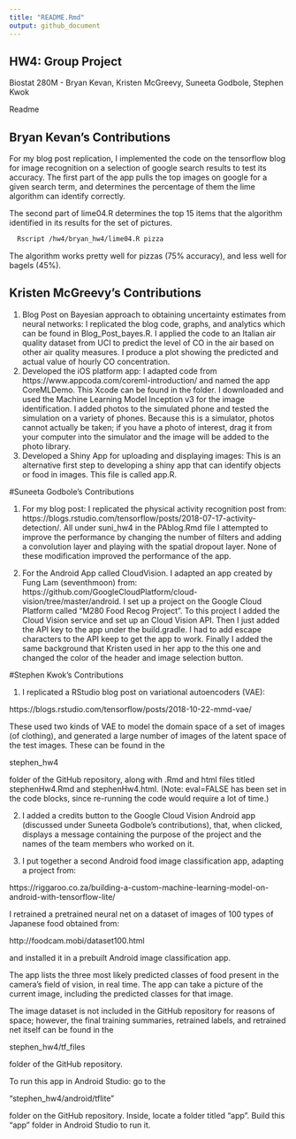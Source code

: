 ```yaml
---
title: "README.Rmd"
output: github_document
---
```


## HW4: Group Project
Biostat 280M - Bryan Kevan, Kristen McGreevy, Suneeta Godbole, Stephen Kwok

Readme

## Bryan Kevan's Contributions

For my blog post replication, I implemented the code on the tensorflow blog for image recognition on a selection of google search results to test its accuracy. The first part of the app pulls the top images on google for a given search term, and determines the percentage of them the lime algorithm can identify correctly. 

The second part of lime04.R determines the top 15 items that the algorithm identified in its results for the set of pictures. 

```bash
  Rscript /hw4/bryan_hw4/lime04.R pizza
```


The algorithm works pretty well for pizzas (75% accuracy), and less well for bagels (45%).

## Kristen McGreevy's Contributions

1. Blog Post on  Bayesian approach to obtaining uncertainty estimates from neural networks:
I replicated the blog code, graphs, and analytics which can be found in Blog_Post_bayes.R. I applied the code to an Italian air quality dataset from UCI to predict the level of CO in the air based  on other air quality measures. I produce a plot showing the predicted and actual value of hourly CO concentration. 
2. Developed the iOS platform app:
I adapted code from https://www.appcoda.com/coreml-introduction/ and named the app CoreMLDemo. This Xcode can be found in the folder. I downloaded and used the Machine Learning Model Inception v3 for the image identification. I added photos to the simulated phone and tested the simulation on a variety of phones. Because this is a simulator, photos cannot actually be taken; if you have a photo of interest, drag it from your computer into the simulator and the image will be added to the photo library. 
3. Developed a Shiny App for uploading and displaying images:
This is an alternative first step to developing a shiny app that can identify objects or food in images. This file is called app.R. 


#Suneeta Godbole's Contributions

1.  For my blog post: I replicated the physical activity recognition post from: https://blogs.rstudio.com/tensorflow/posts/2018-07-17-activity-detection/. 
All under suni_hw4 in the PAblog.Rmd file
I attempted to improve the performance by changing the number of filters and adding a convolution layer and  playing with the spatial dropout layer. None of these modification improved the performance of the app. 


2.  For the Android App called CloudVision. I adapted an app created by Fung Lam (seventhmoon) from: https://github.com/GoogleCloudPlatform/cloud-vision/tree/master/android. 
I set up a project on the Google Cloud Platform called "M280 Food Recog Project". To this project I added the Cloud Vision service and set up an Cloud Vision API. Then I just added the API key to the app under the build.gradle. I had to add escape characters to the API keep to get the app to work. 
Finally I added the same background that Kristen used in her app to the this one and changed the color of the header and image selection button. 


#Stephen Kwok's Contributions

1. I replicated a RStudio blog post on variational autoencoders (VAE):

https://blogs.rstudio.com/tensorflow/posts/2018-10-22-mmd-vae/

These used two kinds of VAE to model the domain space of a set of images (of clothing), and generated a large number of images of the latent space of the test images. These can be found in the 

stephen_hw4

folder of the GitHub repository, along with .Rmd and html files titled stephenHw4.Rmd and stephenHw4.html. (Note: eval=FALSE has been set in the code blocks, since re-running the code would require a lot of time.)

2. I added a credits button to the Google Cloud Vision Android app (discussed under Suneeta Godbole's contributions),  that, when clicked, displays a message containing the purpose of the project and the names of the team members who worked on it.

3. I put together a second Android food image classification app, adapting a project from:

https://riggaroo.co.za/building-a-custom-machine-learning-model-on-android-with-tensorflow-lite/

I retrained a pretrained neural net on a dataset of images of 100 types of Japanese food obtained from:

http://foodcam.mobi/dataset100.html

and installed it in a prebuilt Android image classification app.

The app lists the three most likely predicted classes of food present in the camera's field of vision, in real time. The app can take a picture of the current image, including the predicted classes for that image.

The image dataset is not included in the GitHub repository for reasons of space; however, the final training summaries, retrained labels, and retrained net itself can be found in the 

stephen_hw4/tf_files 

folder of the GitHub repository.

To run this app in Android Studio: go to the 

"stephen_hw4/android/tflite" 

folder on the GitHub repository. Inside, locate a folder titled "app". Build this "app" folder in Android Studio to run it.


